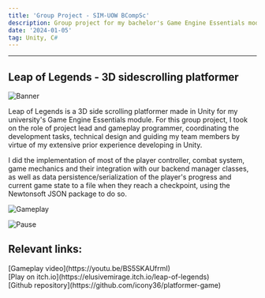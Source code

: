 ```yaml
---
title: 'Group Project - SIM-UOW BCompSc'
description: Group project for my bachelor's Game Engine Essentials module.
date: '2024-01-05'
tag: Unity, C#
---
```



<hr className="top_hr" />

## Leap of Legends - 3D sidescrolling platformer

<Image
  src="/assets/LoL_1.png"
  alt="Banner"
  width={1125}
  height={750}
  priority
  className="portfolio-image"
/>

Leap of Legends is a 3D side scrolling platformer made in Unity for my university's Game Engine Essentials module. 
For this group project, I took on the role of project lead and gameplay programmer, coordinating the development
tasks, technical design and guiding my team members by virtue of my extensive prior experience developing in Unity.

I did the implementation of most of the player controller, combat system, game mechanics and their integration with our 
backend manager classes, as well as data persistence/serialization of the player's progress and current game state to a file
when they reach a checkpoint, using the Newtonsoft JSON package to do so.

<Image
  src="/assets/LoL_2.png"
  alt="Gameplay"
  width={1125}
  height={750}
  priority
  className="portfolio-image"
/>

<Image
  src="/assets/LoL_3.png"
  alt="Pause"
  width={1125}
  height={750}
  priority
  className="portfolio-image"
/>

## Relevant links:

<div style={{display: "flex", alignContent: "left"}}>
  <Icon inline icon="logos:youtube-icon" height="24" width="24"/> <span>[Gameplay video](https://youtu.be/BS5SKAUfrmI)</span>
</div>
<div style={{display: "flex", alignContent: "left"}}>
  <Icon inline icon="fa-brands:itch-io" height="24" width="24"/> <span>[Play on itch.io](https://elusivemirage.itch.io/leap-of-legends)</span>
</div>
<div style={{display: "flex", alignContent: "left", marginBottom: "5%"}}>
  <Icon inline icon="mdi:github" height="24" width="24"/> <span>[Github repository](https://github.com/icony36/platformer-game)</span>
</div>


